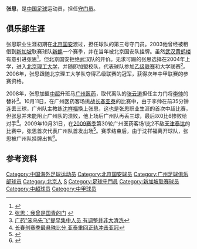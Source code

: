 {{Football player infobox
| playername = 张思
| fullname = 张思
| englishfullname = Zhang Si
| countryofbirth = {{CHN}}
| cityofbirth = [[北京|北京]]
| dateofbirth = {{birth date and age|1983|6|12}}
| height = {{height|m=1.85}}
| position = 守门员
| currentclub =
| clubnumber = 
| youthyears = 
| youthclubs = [[北京国安|北京国安]]
| years = 2002-2005<br>2003<br>2004-2005<br>2006-2007<br>2008-2009<br>2010
| clubs = [[北京国安|北京国安]]<br>→[[新麒足球俱乐部|新麒]](租借)<br>→[[北京理工大学足球俱乐部|北京理工大学]](租借)<br>[[北京理工大学足球俱乐部|北京理工大学]]<br>[[广州医药|广州医药]]<br>[[北京理工大学足球俱乐部|北京理工大学]]
| caps(goals) = {{0}}0 (0) <br> 16 (0) <br> <br> <br> {{0}}2 (0)
| nationalyears = 2002-2003
| nationalteam = {{flagicon|CHN}}[[中国国青队|中国国青队]]
| nationalcaps(goals) =
| pcupdate = 2009年12月31日 |
| ntupdate =  |
|}}
'''张思'''{{BD|1983年|6月12日|||Z}}，是[[中国|中国]][[足球|足球]]运动员，担任[[守门员|守门员]]。

==俱乐部生涯==
张思职业生涯初期在[[北京国安|北京国安]]渡过，担任球队的第三号守门员。2003他曾经被租借到[[新加坡|新加坡]]联赛球队[[新麒足球俱乐部|新麒]]一个赛季，并在当年被北京国安队挂牌。虽然[[湖北武汉职业足球俱乐部|武汉黄鹤楼]]有意引进张思<ref>{{Cite web |url=http://www.cnhubei.com/200401/ca401560.htm |title=刘伟退役张思竞争主力门将 |access-date=2010-01-03 |archive-url=https://web.archive.org/web/20110723145743/http://www.cnhubei.com/200401/ca401560.htm |archive-date=2011-07-23 |dead-url=yes }}</ref>，但北京国安拒绝武汉队的开价。无求可踢的张思选择在2004年上学，进入[[北京理工大学|北京理工大学]]，并随即加盟校队，代表球队参加[[中国足球乙级联赛|乙级联赛]]和大学联赛<ref>[http://gzsoccer.dayoo.com/gb/content/2006-04/21/content_2484339.htm 张思：我曾是国青的门] {{webarchive|url=https://web.archive.org/web/20120304084301/http://gzsoccer.dayoo.com/gb/content/2006-04/21/content_2484339.htm |date=2012-03-04 }}</ref>。2006年，张思跟随北京理工大学队夺得乙级联赛的冠军，获得次年中甲联赛的参赛资格。

2008年，张思加盟[[中超|中超]]升班马[[广州医药|广州医药]]，取代离队的[[张云涛|张云涛]]担任主力门将[[李帅|李帅]]的替补<ref>[http://www.chinanews.com.cn/ty/gnzq/news/2007/12-03/1093997.shtml 广药"笨鸟先飞"提早集中人员 有调整并非大清洗]</ref>。10月11日，在广州医药客场挑战[[长春亚泰|长春亚泰]]的比赛中，由于李帅在前35分钟连丢三球，广州队主教练[[沈祥福|沈祥福]]换上张思，这也是张思职业生涯的首次中超比赛，但张思并未能阻止广州队的溃败，他上场后广州队再丢三球，最后以0比6惨败给对手<ref>[http://sports.qq.com/a/20081012/000167.htm 长春创赛季最悬殊比分 亚泰重回正轨冲击亚冠]</ref>。2009年10月31日，在[[2009年中国足球超级联赛|2009赛季]]第30轮广州医药客场1比2不敌[[天津泰达|天津泰达]]的比赛中，张思首次代表广州队首发出场<ref>{{Cite web |url=http://www.espnstar.com.cn/pub/csl/2009/1031/140410.htm |title=曹阳点球锁定胜局 天津主场2-1小胜广药 |access-date=2010-01-03 |archive-date=2011-11-25 |archive-url=https://web.archive.org/web/20111125230531/http://www.espnstar.com.cn/pub/csl/2009/1031/140410.htm |dead-url=no }}</ref>。赛季结束后，由于沈祥福离开球队，张思被广州队挂牌出售<ref>{{Cite web |url=http://sports.cctv.com/20091201/101197.shtml |title=广药集中面目全非 11人离队彭伟国任教练组长 |access-date=2010-01-03 |archive-date=2021-05-13 |archive-url=https://web.archive.org/web/20210513194842/https://sports.cctv.com/20091201/101197.shtml |dead-url=no }}</ref>。

==参考资料==
{{Reflist|2}}

{{2009年广州医药名单}}
{{DEFAULTSORT:ZHANG Si}}
[[Category:中国海外足球运动员|Category:中国海外足球运动员]]
[[Category:北京国安球员|Category:北京国安球员]]
[[Category:广州足球俱乐部球员|Category:广州足球俱乐部球员]]
[[Category:北京人|Category:北京人]]
[[Category:张姓|S]]
[[Category:足球守門員|Category:足球守門員]]
[[Category:新加坡联赛球员|Category:新加坡联赛球员]]
[[Category:中超球员|Category:中超球员]]
[[Category:中甲球员|Category:中甲球员]]